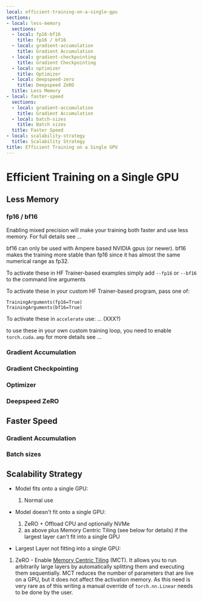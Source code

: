 ```yaml
---
local: efficient-training-on-a-single-gpu
sections:
- local: less-memory
  sections:
  - local: fp16-bf16
    title: fp16 / bf16
  - local: gradient-accumulation
    title: Gradient Accumulation
  - local: gradient-checkpointing
    title: Gradient Checkpointing
  - local: optimizer
    title: Optimizer
  - local: deepspeed-zero
    title: Deepspeed ZeRO
  title: Less Memory
- local: faster-speed
  sections:
  - local: gradient-accumulation
    title: Gradient Accumulation
  - local: batch-sizes
    title: Batch sizes
  title: Faster Speed
- local: scalability-strategy
  title: Scalability Strategy
title: Efficient Training on a Single GPU
---
```

<script>
</script>
<!--Copyright 2020 The HuggingFace Team. All rights reserved.

Licensed under the Apache License, Version 2.0 (the "License"); you may not use this file except in compliance with
the License. You may obtain a copy of the License at

http://www.apache.org/licenses/LICENSE-2.0

Unless required by applicable law or agreed to in writing, software distributed under the License is distributed on
an "AS IS" BASIS, WITHOUT WARRANTIES OR CONDITIONS OF ANY KIND, either express or implied. See the License for the
-->

<h1 id="efficient-training-on-a-single-gpu">Efficient Training on a Single GPU</h1>



<h2 id="less-memory">Less Memory</h2>


<h3 id="fp16-bf16">fp16 / bf16</h3>

Enabling mixed precision will make your training both faster and use less memory. For full details see ...

bf16 can only be used with Ampere based NVIDIA gpus (or newer). bf16 makes the training more stable than fp16 since it has almost the same numerical range as fp32.

To activate these in HF Trainer-based examples simply add `--fp16` or `--bf16` to the command line arguments

To activate these in your custom HF Trainer-based program, pass one of:

```
TrainingArguments(fp16=True)
TrainingArguments(bf16=True)
```

To activate these in `accelerate` use: ... (XXX?)

to use these in your own custom training loop, you need to enable `torch.cuda.amp` for more details see ...


<h3 id="gradient-accumulation">Gradient Accumulation</h3>


<h3 id="gradient-checkpointing">Gradient Checkpointing</h3>


<h3 id="optimizer">Optimizer</h3>


<h3 id="deepspeed-zero">Deepspeed ZeRO</h3>




<h2 id="faster-speed">Faster Speed</h2>

<h3 id="gradient-accumulation">Gradient Accumulation</h3>

<h3 id="batch-sizes">Batch sizes</h3>




<h2 id="scalability-strategy">Scalability Strategy</h2>

* Model fits onto a single GPU:

    1. Normal use

* Model doesn't fit onto a single GPU:

    1. ZeRO + Offload CPU and optionally NVMe
    2. as above plus Memory Centric Tiling (see below for details) if the largest layer can't fit into a single GPU

* Largest Layer not fitting into a single GPU:

1. ZeRO - Enable [Memory Centric Tiling](https://deepspeed.readthedocs.io/en/latest/zero3.html#memory-centric-tiling) (MCT). It allows you to run arbitrarily large layers by automatically splitting them and executing them sequentially. MCT reduces the number of parameters that are live on a GPU, but it does not affect the activation memory. As this need is very rare as of this writing a manual override of `torch.nn.Linear` needs to be done by the user.

